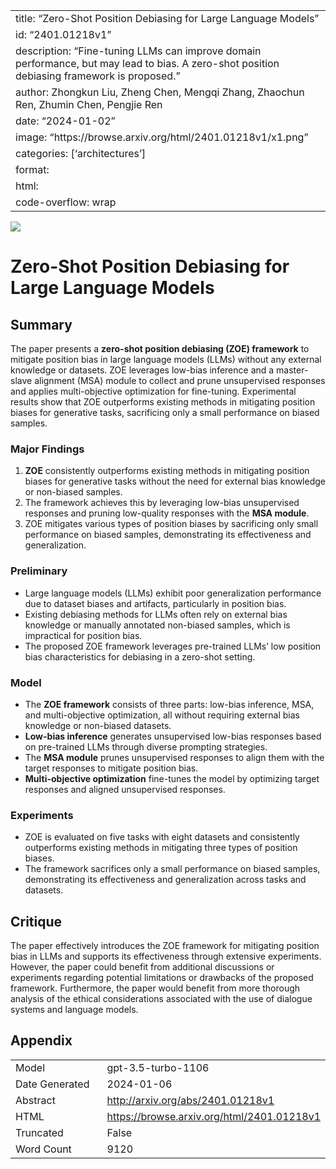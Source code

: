 
---
title: "Zero-Shot Position Debiasing for Large Language Models"
id: "2401.01218v1"
description: "Fine-tuning LLMs can improve domain performance, but may lead to bias. A zero-shot position debiasing framework is proposed."
author: Zhongkun Liu, Zheng Chen, Mengqi Zhang, Zhaochun Ren, Zhumin Chen, Pengjie Ren
date: "2024-01-02"
image: "https://browse.arxiv.org/html/2401.01218v1/x1.png"
categories: ['architectures']
format:
  html:
    code-overflow: wrap
---

![](https://browse.arxiv.org/html/2401.01218v1/x1.png)

# Zero-Shot Position Debiasing for Large Language Models

## Summary
The paper presents a **zero-shot position debiasing (ZOE) framework** to mitigate position bias in large language models (LLMs) without any external knowledge or datasets. ZOE leverages low-bias inference and a master-slave alignment (MSA) module to collect and prune unsupervised responses and applies multi-objective optimization for fine-tuning. Experimental results show that ZOE outperforms existing methods in mitigating position biases for generative tasks, sacrificing only a small performance on biased samples.

### Major Findings
1. **ZOE** consistently outperforms existing methods in mitigating position biases for generative tasks without the need for external bias knowledge or non-biased samples.
2. The framework achieves this by leveraging low-bias unsupervised responses and pruning low-quality responses with the **MSA module**.
3. ZOE mitigates various types of position biases by sacrificing only small performance on biased samples, demonstrating its effectiveness and generalization.

### Preliminary
- Large language models (LLMs) exhibit poor generalization performance due to dataset biases and artifacts, particularly in position bias.
- Existing debiasing methods for LLMs often rely on external bias knowledge or manually annotated non-biased samples, which is impractical for position bias.
- The proposed ZOE framework leverages pre-trained LLMs' low position bias characteristics for debiasing in a zero-shot setting.

### Model
- The **ZOE framework** consists of three parts: low-bias inference, MSA, and multi-objective optimization, all without requiring external bias knowledge or non-biased datasets.
- **Low-bias inference** generates unsupervised low-bias responses based on pre-trained LLMs through diverse prompting strategies.
- The **MSA module** prunes unsupervised responses to align them with the target responses to mitigate position bias.
- **Multi-objective optimization** fine-tunes the model by optimizing target responses and aligned unsupervised responses.

### Experiments
- ZOE is evaluated on five tasks with eight datasets and consistently outperforms existing methods in mitigating three types of position biases.
- The framework sacrifices only a small performance on biased samples, demonstrating its effectiveness and generalization across tasks and datasets.

## Critique
The paper effectively introduces the ZOE framework for mitigating position bias in LLMs and supports its effectiveness through extensive experiments. However, the paper could benefit from additional discussions or experiments regarding potential limitations or drawbacks of the proposed framework. Furthermore, the paper would benefit from more thorough analysis of the ethical considerations associated with the use of dialogue systems and language models.

## Appendix

|          |          |
|----------|----------|
| Model     | gpt-3.5-turbo-1106       |
| Date Generated     | 2024-01-06       |
| Abstract | [http://arxiv.org/abs/2401.01218v1](http://arxiv.org/abs/2401.01218v1)        |
| HTML     | [https://browse.arxiv.org/html/2401.01218v1](https://browse.arxiv.org/html/2401.01218v1)       |
| Truncated       | False       |
| Word Count       | 9120       |